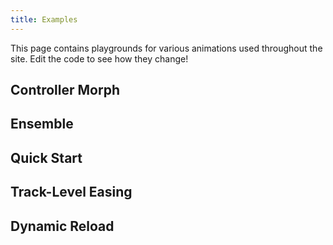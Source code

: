 ```yaml
---
title: Examples
---
```


This page contains playgrounds for various animations used throughout the site. Edit the code to see how they change!

## Controller Morph


<ControllerMorph />

## Ensemble


<Ensemble />

## Quick Start


<QuickStart />

## Track-Level Easing


<TrackLevelEasing />

## Dynamic Reload


<LiveReload />

